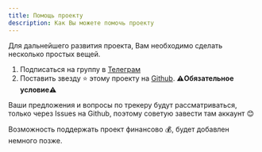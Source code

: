 ```yaml
---
title: Помощь проекту
description: Как Вы можете помочь проекту
---
```


Для дальнейшего развития проекта, Вам необходимо сделать несколько простых вещей.

1. Подписаться на группу в [Телеграм](https://t.me/WhileTracker)
2. Поставить звезду ⭐ этому проекту на [Github](https://github.com/dengivseti). **⚠️Обязательное условие⚠️**

Ваши предложения и вопросы по трекеру будут рассматриваться, только через Issues на Github, поэтому советую завести там аккаунт 😊

Возможность поддержать проект финансово 💰, будет добавлен немного позже.